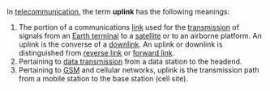 In [[telecommunication]], the term '''uplink''' has the following meanings: 

# The portion of a communications [[link]] used for the [[transmission]] of signals from an [[Earth terminal]] to a [[satellite]] or to an airborne platform.  An uplink is the converse of a [[downlink]]. An uplink or downlink is distinguished from [[reverse link]] or [[forward link]]. 
# Pertaining to [[data transmission]] from a data station to the headend. 
# Pertaining to [[w:GSM|GSM]] and cellular networks, uplink is the transmission path from a mobile station to the base station (cell site).